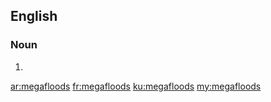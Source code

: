 ==English==

===Noun===
{{head|en|plural}}

# {{plural of|megaflood|lang=en}}

[[ar:megafloods]]
[[fr:megafloods]]
[[ku:megafloods]]
[[my:megafloods]]